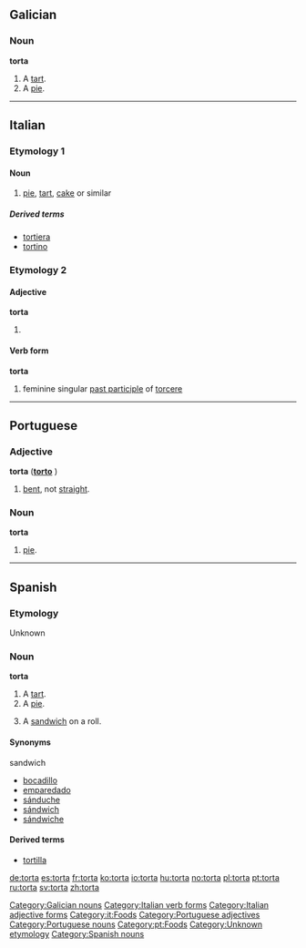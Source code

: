==Galician==

===Noun===
'''torta''' {{f}}

# A [[tart]].
# A [[pie]].

[[Category:Galician nouns]]

----

==Italian==

===Etymology 1===

====Noun====
{{it-noun|tort|f|a|e}}

# [[pie]], [[tart]], [[cake]] or similar

=====Derived terms=====
*[[tortiera]]
*[[tortino]]

===Etymology 2===

====Adjective====
'''torta''' {{s}}

# {{feminine of|torto#Adjective|torto}}

====Verb form====
'''torta'''

# feminine singular [[past participle]] of [[torcere]]

[[Category:Italian verb forms]]
[[Category:Italian adjective forms]]
[[Category:it:Foods]]

----

==Portuguese==

===Adjective===
'''torta''' {{f}} ('''[[torto]]''' {{m}})

# [[bent]], not [[straight]].

===Noun===
'''torta''' {{f}}

# [[pie]].

[[Category:Portuguese adjectives]]
[[Category:Portuguese nouns]]
[[Category:pt:Foods]]

----

==Spanish==

===Etymology===
Unknown [[Category:Unknown etymology]]

===Noun===
'''torta''' {{f}}

# A [[tart]].
# A [[pie]].
# {{context|Mexican Spanish}} A [[sandwich]] on a roll.

====Synonyms====
;sandwich
*[[bocadillo]] {{m}}
*[[emparedado]] {{m}}
*[[sánduche]] {{m}}
*[[sándwich]] {{m}}
*[[sándwiche]] {{m}}

====Derived terms====
*[[tortilla]] {{f}}

[[Category:Spanish nouns]]

[[de:torta]]
[[es:torta]]
[[fr:torta]]
[[ko:torta]]
[[io:torta]]
[[hu:torta]]
[[no:torta]]
[[pl:torta]]
[[pt:torta]]
[[ru:torta]]
[[sv:torta]]
[[zh:torta]]